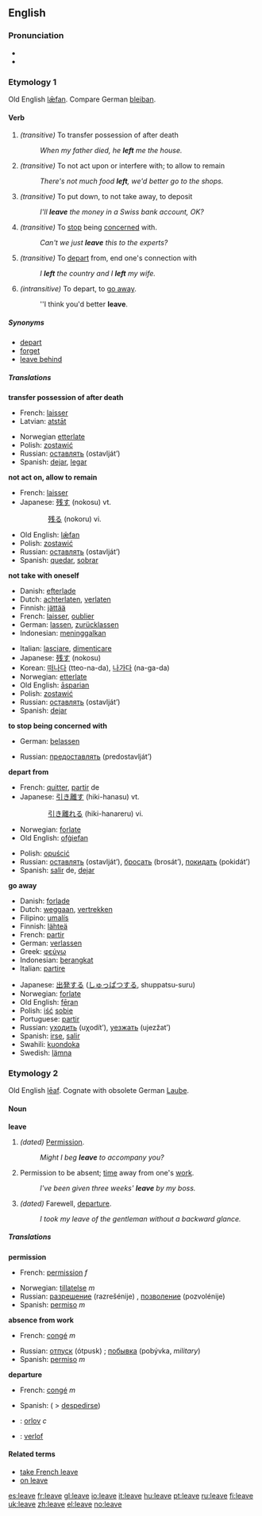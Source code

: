 ==English==

{{rank|English|sure|indeed|322|leave|rest|2|open}}

=== Pronunciation ===
*{{IPA|/liːv/}}
*{{audio|en-us-leave.ogg|Audio (US)}}

=== Etymology 1 ===
Old English [[læfan|lǣfan]].  Compare German [[bleiban]].

==== Verb ====
{{irregverb|'''to leave'''|'''[[leaves]]'''|'''[[left]]'''|'''[[left]]'''|'''[[leaving]]'''}}

# ''(transitive)'' To transfer possession of after death
#:''When my father died, he '''left''' me the house.''
#''(transitive)'' To not act upon or interfere with; to allow to remain
#:''There's not much food '''left''', we'd better go to the shops.''
# ''(transitive)'' To put down, to not take away, to deposit
#:''I'll '''leave''' the money in a Swiss bank account, OK?''
#''(transitive)'' To [[stop]] being [[concerned]] with.
#:''Can't we just '''leave''' this to the experts?''
# ''(transitive)'' To [[depart]] from, end one's connection with
#:''I '''left''' the country and I '''left''' my wife.''
#''(intransitive)'' To depart, to [[go away]].
#:''I think you'd better '''leave'''.

===== Synonyms =====
*[[depart]]
*[[forget]]
*[[leave behind]]

===== Translations =====
'''transfer possession of after death'''
{{top}}
*French: [[laisser]]
*Latvian: [[atstāt]]
{{mid}}
*Norwegian [[etterlate]]
*Polish: [[zostawić]]
*Russian: [[оставлять]] (ostavlját’)
*Spanish: [[dejar]], [[legar]]
{{bottom}}

'''not act on, allow to remain'''
{{top}}
*French: [[laisser]]
*Japanese: [[残す]] (nokosu) vt.
::[[残る]] (nokoru) vi.
{{mid}}
*Old English: [[læfan|lǣfan]]
*Polish: [[zostawić]]
*Russian: [[оставлять]] (ostavlját’)
*Spanish: [[quedar]], [[sobrar]]
{{bottom}}

'''not take with oneself'''
{{top}}
*Danish: [[efterlade]]
*Dutch: [[achterlaten]], [[verlaten]]
*Finnish: [[jättää]]
*French: [[laisser]], [[oublier]]
*German: [[lassen]], [[zurücklassen]]
*Indonesian: [[tinggal|meninggalkan]]
{{mid}}
*Italian: [[lasciare]], [[dimenticare]]
*Japanese: [[残す]] (nokosu)
*Korean: [[떠나다]] (tteo-na-da), [[나가다]] (na-ga-da)
*Norwegian: [[etterlate]]
*Old English: [[asparian|āsparian]]
*Polish: [[zostawić]]
*Russian: [[оставлять]] (ostavlját’)
*Spanish: [[dejar]]
{{bottom}}

'''to stop being concerned with'''
{{top}}
*German: [[belassen]]
{{mid}}
*Russian: [[предоставлять]] (predostavlját’)
{{bottom}}

'''depart from'''
{{top}}
*French: [[quitter]], [[partir]] de
*Japanese: [[引き離す]] (hiki-hanasu) vt.
::[[引き離れる]] (hiki-hanareru) vi.
*Norwegian: [[forlate]]
*Old English: [[ofgiefan|ofġiefan]]
{{mid}}
*Polish: [[opuścić]]
*Russian: [[оставлять]] (ostavlját’), [[бросать]] (brosát’), [[покидать]] (pokidát’)
*Spanish: [[salir]] de, [[dejar]]
{{bottom}}

'''go away'''
{{top}}
*Danish: [[forlade]]
*Dutch: [[weggaan]], [[vertrekken]]
*Filipino: [[umalís]]
*Finnish: [[lähteä]]
*French: [[partir]]
*German: [[verlassen]]
*Greek: [[φεύγω]]
*Indonesian: [[berangkat]]
*Italian: [[partire]]
{{mid}}
*Japanese: [[出発]]する ([[しゅっぱつ]]する, shuppatsu-suru)
*Norwegian: [[forlate]]
*Old English: [[feran|fēran]]
*Polish: [[iść]] [[sobie]]
*Portuguese: [[partir]]
*Russian: [[уходить]] (uχodít’), [[уезжать]] (ujezžat’)
*Spanish: [[irse]], [[salir]]
*Swahili: [[kuondoka]]
*Swedish: [[lämna]]
{{bottom}}

=== Etymology 2 ===
Old English [[leaf|lēaf]].  Cognate with obsolete German [[Laube]].

====Noun====
'''leave'''

# ''(dated)'' [[permission|Permission]].
#:''Might I beg '''leave''' to accompany you?''
# Permission to be absent; [[time]] away from one's [[work]].
#:''I've been given three weeks' '''leave''' by my boss.''
# ''(dated)'' Farewell, [[departure]].
#:''I took my leave of the gentleman without a backward glance.''

===== Translations =====
'''permission'''
{{top}}
*French: [[permission]] ''f''
{{mid}}
*Norwegian: [[tillatelse]] ''m''
*Russian: [[разрешение]] (razrešénije) {{n}}, [[позволение]] (pozvolénije) {{n}}
*Spanish: [[permiso]] ''m''
{{bottom}}

'''absence from work'''
{{top}}
*French: [[congé]] ''m''
{{mid}}
*Russian: [[отпуск]] (ótpusk) {{m}}; [[побывка]] (pobývka, ''military'') {{f}}
*Spanish: [[permiso]] ''m''
{{bottom}}

'''departure'''
{{top}}
*French: [[congé]] ''m''
{{mid}}
*Spanish: ( > [[despedirse]])
{{bottom}}

{{checktrans}}
*{{ttbc|Danish}}: [[orlov]] ''c''
*{{ttbc|Dutch}}: [[verlof]]

====Related terms====
*[[take French leave]]
*[[on leave]]

{{TOW}}

[[es:leave]]
[[fr:leave]]
[[gl:leave]]
[[io:leave]]
[[it:leave]]
[[hu:leave]]
[[pt:leave]]
[[ru:leave]]
[[fi:leave]]
[[uk:leave]]
[[zh:leave]]
[[el:leave]]
[[no:leave]]